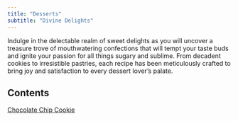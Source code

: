 ```yaml
---
title: "Desserts"
subtitle: "Divine Delights"
---
```


Indulge in the delectable realm of sweet delights as you will uncover a treasure trove of mouthwatering confections that will tempt your taste buds and ignite your passion for all things sugary and sublime. From decadent cookies to irresistible pastries, each recipe has been meticulously crafted to bring joy and satisfaction to every dessert lover's palate.

## Contents 

[Chocolate Chip Cookie]()
